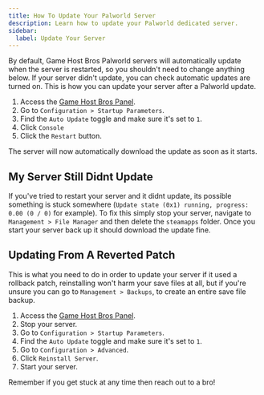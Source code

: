 ```yaml
---
title: How To Update Your Palworld Server
description: Learn how to update your Palworld dedicated server.
sidebar:
  label: Update Your Server
---
```


By default, Game Host Bros Palworld servers will automatically update when the server is restarted, so you shouldn't need to change anything below. If your server didn't update, you can check automatic updates are turned on. This is how you can update your server after a Palworld update. 

1. Access the [Game Host Bros Panel](https://panel.gamehostbros.com/).
2. Go to `Configuration > Startup Parameters`.
3. Find the `Auto Update` toggle and make sure it's set to `1`.
4. Click `Console`
5. Click the `Restart` button. 

The server will now automatically download the update as soon as it starts.

## My Server Still Didnt Update

If you've tried to restart your server and it didnt update, its possible something is stuck somewhere (`Update state (0x1) running, progress: 0.00 (0 / 0)` for example). To fix this simply stop your server, navigate to `Management > File Manager` and then delete the `steamapps` folder. Once you start your server back up it should download the update fine. 

## Updating From A Reverted Patch

This is what you need to do in order to update your server if it used a rollback patch, reinstalling won't harm your save files at all, but if you're unsure you can go to `Management > Backups`, to create an entire save file backup.

1. Access the [Game Host Bros Panel](https://panel.gamehostbros.com/).
2. Stop your server.
3. Go to `Configuration > Startup Parameters`.
4. Find the `Auto Update` toggle and make sure it's set to `1`.
5. Go to `Configuration > Advanced`.
6. Click `Reinstall Server`.
7. Start your server.

Remember if you get stuck at any time then reach out to a bro!

